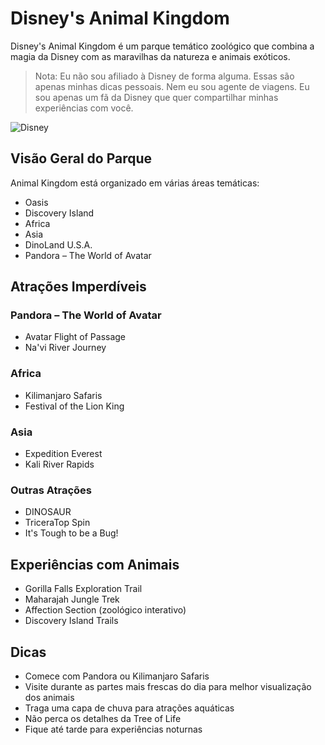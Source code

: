 # Disney's Animal Kingdom

Disney's Animal Kingdom é um parque temático zoológico que combina a magia da Disney com as maravilhas da natureza e animais exóticos.

> Nota: Eu não sou afiliado à Disney de forma alguma. Essas são apenas minhas dicas pessoais. Nem eu sou agente de viagens. Eu sou apenas um fã da Disney que quer compartilhar minhas experiências com você.

![Disney](pathname:///img/disney/Disney.jpg)

## Visão Geral do Parque

Animal Kingdom está organizado em várias áreas temáticas:
- Oasis
- Discovery Island
- Africa
- Asia
- DinoLand U.S.A.
- Pandora – The World of Avatar

## Atrações Imperdíveis

### Pandora – The World of Avatar
- Avatar Flight of Passage
- Na'vi River Journey

### Africa
- Kilimanjaro Safaris
- Festival of the Lion King

### Asia
- Expedition Everest
- Kali River Rapids

### Outras Atrações
- DINOSAUR
- TriceraTop Spin
- It's Tough to be a Bug!

## Experiências com Animais

- Gorilla Falls Exploration Trail
- Maharajah Jungle Trek
- Affection Section (zoológico interativo)
- Discovery Island Trails

## Dicas

- Comece com Pandora ou Kilimanjaro Safaris
- Visite durante as partes mais frescas do dia para melhor visualização dos animais
- Traga uma capa de chuva para atrações aquáticas
- Não perca os detalhes da Tree of Life
- Fique até tarde para experiências noturnas